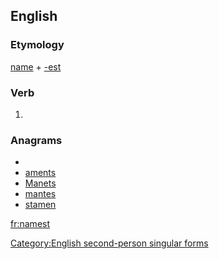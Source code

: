 ==English==

===Etymology===
[[name]] + [[-est]]

===Verb===
{{en-verb form}}

# {{archaic}} {{form of|Second-person singular simple present form|name}}

===Anagrams===
* {{alphagram|aemnst}}
* [[aments#English|aments]]
* [[Manets#English|Manets]]
* [[mantes#English|mantes]]
* [[stamen#English|stamen]]

[[Category:English second-person singular forms]]

[[fr:namest]]